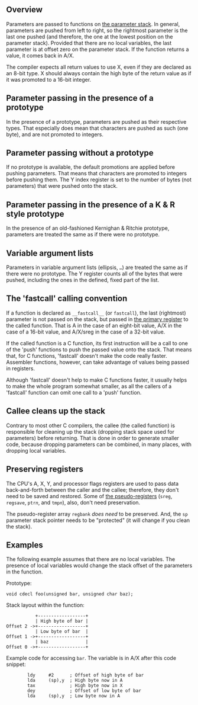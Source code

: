 == Overview ==

Parameters are passed to functions on [[Parameter and return stacks|the parameter stack]]. In general, parameters are pushed from left to right, so the rightmost parameter is the last one pushed (and therefore, the one at the lowest position on the parameter stack). Provided that there are no local variables, the last parameter is at offset zero on the parameter stack. If the function returns a value, it comes back in A/X.

The compiler expects all return values to use X, even if they are declared as an 8-bit type. X should always contain the high byte of the return value as if it was promoted to a 16-bit integer.

== Parameter passing in the presence of a prototype ==

In the presence of a prototype, parameters are pushed as their respective types. That especially does mean that characters are pushed as such (one byte), and are not promoted to integers.

== Parameter passing without a prototype ==

If no prototype is available, the default promotions are applied before pushing parameters. That means that characters are promoted to integers before pushing them.  The Y index register is set to the number of bytes (not parameters) that were pushed onto the stack.

== Parameter passing in the presence of a K & R style prototype ==

In the presence of an old-fashioned Kernighan & Ritchie prototype, parameters are treated the same as if there were no prototype.

== Variable argument lists ==

Parameters in variable argument lists (ellipsis, <tt>&hellip;</tt>) are treated the same as if there were no prototype.  The Y register counts all of the bytes that were pushed, including the ones in the defined, fixed part of the list.

== The 'fastcall' calling convention ==

If a function is declared as <tt>__fastcall__</tt> (or <tt>fastcall</tt>), the last (rightmost) parameter is not passed on the stack, but passed in [[The primary register|the primary register]] to the called function. That is A in the case of an eight-bit value, A/X in the case of a 16-bit value, and A/X/sreg in the case of a 32-bit value.

If the called function is a C function, its first instruction will be a call to one of the 'push' functions to push the passed value onto the stack. That means that, for C functions, 'fastcall' doesn't make the code really faster. Assembler functions, however, can take advantage of values being passed in registers.

Although 'fastcall' doesn't help to make C functions faster, it usually helps to make the whole program somewhat smaller, as all the callers of a 'fastcall' function can omit one call to a 'push' function.

== Callee cleans up the stack ==

Contrary to most other C compilers, the callee (the called function) is responsible for cleaning up the stack (dropping stack space used for parameters) before returning. That is done in order to generate smaller code, because dropping parameters can be combined, in many places, with dropping local variables.

== Preserving registers ==

The CPU's A, X, Y, and processor flags registers are used to pass data back-and-forth between the caller and the callee; therefore, they don't need to be saved and restored.  Some of [[Using runtime zeropage locations in assembly language|the pseudo-registers]] (<tt>sreg</tt>, <tt>regsave</tt>, <tt>ptr''n''</tt>, and <tt>tmp''n''</tt>), also, don't need preservation.

The pseudo-register array <tt>regbank</tt> ''does need'' to be preserved.  And, the <tt>sp</tt> parameter stack pointer needs to be "protected" (it will change if you clean the stack).

== Examples ==

The following example assumes that there are no local variables.  The presence of local variables would change the stack offset of the parameters in the function.

Prototype:
 void cdecl foo(unsigned bar, unsigned char baz);
Stack layout within the function:
            +------------------+
            | High byte of bar |
 Offset 2 ->+------------------+
            | Low byte of bar  |
 Offset 1 ->+------------------+
            | baz              |
 Offset 0 ->+------------------+
Example code for accessing <code>bar</code>. The variable is in A/X after this code snippet:
         ldy     #2      ; Offset of high byte of bar
         lda     (sp),y  ; High byte now in A
         tax             ; High byte now in X
         dey             ; Offset of low byte of bar
         lda     (sp),y  ; Low byte now in A

